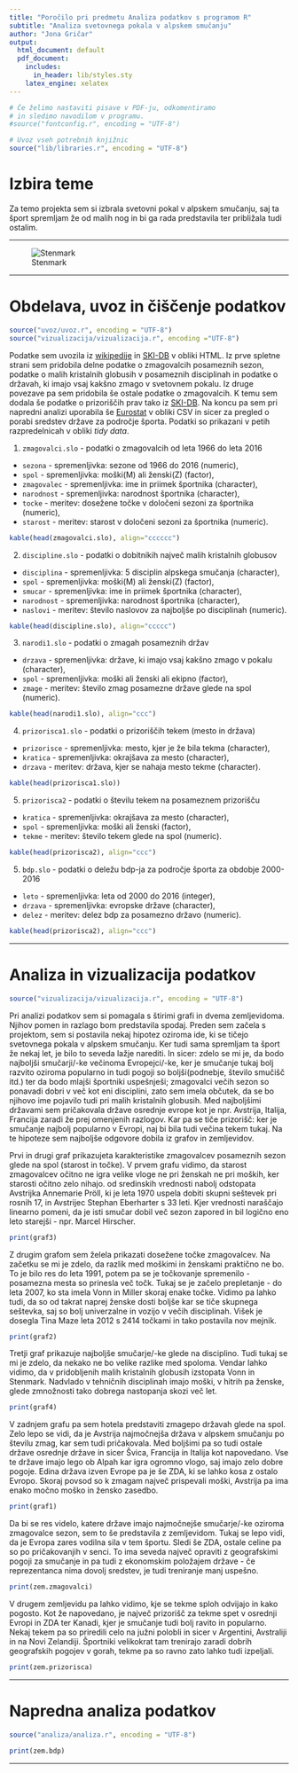 ```yaml
---
title: "Poročilo pri predmetu Analiza podatkov s programom R"
subtitle: "Analiza svetovnega pokala v alpskem smučanju"
author: "Jona Gričar"
output:
  html_document: default
  pdf_document:
    includes:
      in_header: lib/styles.sty
    latex_engine: xelatex
---
```


```r
# Če želimo nastaviti pisave v PDF-ju, odkomentiramo
# in sledimo navodilom v programu.
#source("fontconfig.r", encoding = "UTF-8")

# Uvoz vseh potrebnih knjižnic
source("lib/libraries.r", encoding = "UTF-8")
```

# Izbira teme

Za temo projekta sem si izbrala svetovni pokal v alpskem smučanju, saj ta šport spremljam že od malih nog in bi ga rada predstavila ter približala tudi ostalim.


***

![Stenmark](slike/stenmark.jpg)

***

# Obdelava, uvoz in čiščenje podatkov

```r
source("uvoz/uvoz.r", encoding = "UTF-8")
source("vizualizacija/vizualizacija.r", encoding ="UTF-8")
```

Podatke sem uvozila iz [wikipedije](https://en.wikipedia.org/wiki/FIS_Alpine_Ski_World_Cup) in [SKI-DB](http://www.ski-db.com/worldcup.php) v obliki HTML. Iz prve spletne strani sem pridobila delne podatke o zmagovalcih posameznih sezon, podatke o malih kristalnih globusih v posameznih disciplinah in podatke o državah, ki imajo vsaj kakšno zmago v svetovnem pokalu. Iz druge povezave pa sem pridobila še ostale podatke o zmagovalcih. K temu sem dodala še podatke o prizoriščih prav tako iz [SKI-DB](http://www.ski-db.com/db/loc/main.php). Na koncu pa sem pri napredni analizi uporabila še [Eurostat](http://appsso.eurostat.ec.europa.eu/nui/show.do?query=BOOKMARK_DS-471197_QID_-361F748D_UID_-3F171EB0&layout=TIME%2CC%2CX%2C0%3BGEO%2CL%2CY%2C0%3BUNIT%2CL%2CZ%2C0%3BSECTOR%2CL%2CZ%2C1%3BCOFOG99%2CL%2CZ%2C2%3BNA_ITEM%2CL%2CZ%2C3%3BINDICATORS%2CC%2CZ%2C4%3B&zSelection=DS-471197INDICATORS%2COBS_FLAG%3BDS-471197UNIT%2CPC_TOT%3BDS-471197SECTOR%2CS13%3BDS-471197COFOG99%2CGF08%3BDS-471197NA_ITEM%2CTE%3B&rankName1=UNIT_1_2_-1_2&rankName2=SECTOR_1_2_-1_2&rankName3=INDICATORS_1_2_-1_2&rankName4=NA-ITEM_1_2_-1_2&rankName5=COFOG99_1_2_-1_2&rankName6=TIME_1_0_0_0&rankName7=GEO_1_2_0_1&sortC=ASC_-1_FIRST&rStp=&cStp=&rDCh=&cDCh=&rDM=true&cDM=true&footnes=false&empty=false&wai=false&time_mode=FIXED&time_most_recent=false&lang=en&cfo=%23%23%23%2C%23%23%23.%23%23%23%20) v obliki CSV in sicer za pregled o porabi sredstev države za področje športa. Podatki so prikazani v petih razpredelnicah v obliki *tidy data*.


1. `zmagovalci.slo` - podatki o zmagovalcih od leta 1966 do leta 2016
  * `sezona` - spremenljivka:  sezone od 1966 do 2016 (numeric),
  * `spol` - spremenljivka: moški(M) ali ženski(Z) (factor),
  * `zmagovalec` - spremenljivka: ime in priimek športnika (character),
  * `narodnost` - spremenljivka: narodnost športnika (character),
  * `tocke` - meritev: dosežene točke v določeni sezoni za športnika (numeric),
  * `starost` - meritev: starost v določeni sezoni za športnika (numeric).

```r
kable(head(zmagovalci.slo), align="cccccc")
```


2. `discipline.slo` - podatki o dobitnikih največ malih kristalnih globusov
  * `disciplina` - spremenljivka: 5 disciplin alpskega smučanja (character),
  * `spol` - spremenljivka: moški(M) ali ženski(Z) (factor),
  * `smucar` - spremenljivka: ime in priimek športnika (character),
  * `narodnost` - spremenljivka: narodnost športnika (character),
  * `naslovi` - meritev: število naslovov za najboljše po disciplinah (numeric).

```r
kable(head(discipline.slo), align="ccccc")
```


3. `narodi1.slo` - podatki o zmagah posameznih držav
  * `drzava` - spremenljivka:  države, ki imajo vsaj kakšno zmago v pokalu (character),
  * `spol` - spremenljivka: moški ali ženski ali ekipno (factor),
  * `zmage` - meritev: število zmag posamezne države glede na spol (numeric).

```r
kable(head(narodi1.slo), align="ccc")
```

  
4. `prizorisca1.slo` - podatki o prizoriščih tekem (mesto in država)
  * `prizorisce` - spremenljivka:  mesto, kjer je že bila tekma (character),
  * `kratica` - spremenljivka: okrajšava za mesto (character),
  * `drzava` - meritev: država, kjer se nahaja mesto tekme (character).

```r
kable(head(prizorisca1.slo))
```


5. `prizorisca2` - podatki o številu tekem na posameznem prizorišču
  * `kratica` - spremenljivka:  okrajšava za mesto (character),
  * `spol` - spremenljivka: moški ali ženski (factor),
  * `tekme` - meritev: število tekem glede na spol (numeric).

```r
kable(head(prizorisca2), align="ccc")
```

5. `bdp.slo` - podatki o deležu bdp-ja za področje športa za obdobje 2000-2016
  * `leto` - spremenljivka:  leta od 2000 do 2016 (integer),
  * `drzava` - spremenljivka: evropske države (character),
  * `delez` - meritev: delez bdp za posamezno državo (numeric).

```r
kable(head(prizorisca2), align="ccc")
```

***


# Analiza in vizualizacija podatkov

```r
source("vizualizacija/vizualizacija.r", encoding = "UTF-8")
```

Pri analizi podatkov sem si pomagala s štirimi grafi in dvema zemljevidoma. Njihov pomen in razlago bom predstavila spodaj.
Preden sem začela s projektom, sem si postavila nekaj hipotez oziroma ide, ki se tičejo svetovnega pokala v alpskem smučanju. Ker tudi sama spremljam ta šport že nekaj let, je bilo to seveda lažje narediti. In sicer: zdelo se mi je, da bodo najboljši smučarji/-ke večinoma Evropejci/-ke, ker je smučanje tukaj bolj razvito oziroma popularno in tudi pogoji so boljši(podnebje, število smučišč itd.) ter da bodo mlajši športniki uspešnješi; zmagovalci večih sezon so ponavadi dobri v več kot eni disciplini, zato sem imela občutek, da se bo njihovo ime pojavilo tudi pri malih kristalnih globusih. Med najboljšimi državami sem pričakovala države osrednje evrope kot je npr. Avstrija, Italija, Francija zaradi že prej omenjenih razlogov. Kar pa se tiče prizorišč: ker je smučanje najbolj popularno v Evropi, naj bi bila tudi večina tekem tukaj. Na te hipoteze sem najboljše odgovore dobila iz grafov in zemljevidov.


Prvi in drugi graf prikazujeta karakteristike zmagovalcev posameznih sezon glede na spol (starost in točke).
V prvem grafu vidimo, da starost zmagovalcev očitno ne igra velike vloge ne pri ženskah ne pri moških, ker starosti očitno zelo nihajo. od sredinskih vrednosti nabolj odstopata Avstrijka Annemarie Pröll, ki je leta 1970 uspela dobiti skupni seštevek pri rosnih 17, in Avstrijec Stephan Eberharter s 33 leti. Kjer vrednosti naraščajo linearno pomeni, da je isti smučar dobil več sezon zapored in bil logično eno leto starejši - npr. Marcel Hirscher.

```r
print(graf3)
```


Z drugim grafom sem želela prikazati dosežene točke zmagovalcev. Na začetku se mi je zdelo, da razlik med moškimi in ženskami praktično ne bo. To je bilo res do leta 1991, potem pa se je točkovanje spremenilo - posamezna mesta so prinesla več točk. Tukaj se je začelo prepletanje - do leta 2007, ko sta imela Vonn in Miller skoraj enake točke. Vidimo pa lahko tudi, da so od takrat naprej ženske dosti boljše kar se tiče skupnega seštevka, saj so bolj univerzalne in vozijo v večih disciplinah. Višek je dosegla Tina Maze leta 2012 s 2414 točkami in tako postavila nov mejnik.

```r
print(graf2)
```


Tretji graf prikazuje najboljše smučarje/-ke glede na disciplino. Tudi tukaj se mi je zdelo, da nekako ne bo velike razlike med spoloma. Vendar lahko vidimo, da v pridobljenih malih kristalnih globusih izstopata Vonn in Stenmark. Nadvlado v tehničnih disciplinah imajo moški, v hitrih pa ženske, glede zmnožnosti tako dobrega nastopanja skozi več let.

```r
print(graf4)
```


V zadnjem grafu pa sem hotela predstaviti zmagepo državah glede na spol. Zelo lepo se vidi, da je Avstrija najmočnejša država v alpskem smučanju po številu zmag, kar sem tudi pričakovala. Med boljšimi pa so tudi ostale države osrednje države in sicer Švica, Francija in Italija kot napovedano. Vse te države imajo lego ob Alpah kar igra ogromno vlogo, saj imajo zelo dobre pogoje. Edina država izven Evrope pa je še ZDA, ki se lahko kosa z ostalo Evropo. Skoraj povsod so k zmagam največ prispevali moški, Avstrija pa ima enako močno moško in žensko zasedbo.

```r
print(graf1)
```


Da bi se res videlo, katere države imajo najmočnejše smučarje/-ke oziroma zmagovalce sezon, sem to še predstavila z zemljevidom. Tukaj se lepo vidi, da je Evropa zares vodilna sila v tem športu. Sledi še ZDA, ostale celine pa so po pričakovanjih v senci. To ima seveda največ opraviti z geografskimi pogoji za smučanje in pa tudi z ekonomskim položajem države - če reprezentanca nima dovolj sredstev, je tudi treniranje manj uspešno.

```r
print(zem.zmagovalci)
```


V drugem zemljevidu pa lahko vidimo, kje se tekme sploh odvijajo in kako pogosto. Kot že napovedano, je največ prizorišč za tekme spet v osrednji Evropi in ZDA ter Kanadi, kjer je smučanje tudi bolj ravito in popularno. Nekaj tekem pa so priredili celo na južni polobli in sicer v Argentini, Avstraliji in na Novi Zelandiji. Športniki velikokrat tam trenirajo zaradi dobrih geografskih pogojev v gorah, tekme pa so ravno zato lahko tudi izpeljali.

```r
print(zem.prizorisca)
```

***

# Napredna analiza podatkov

```r
source("analiza/analiza.r", encoding = "UTF-8")
```

```r
print(zem.bdp)
```

***